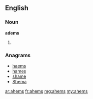 ==English==

===Noun===
'''adems'''
# {{plural of|[[ahem]]}}

===Anagrams===
* [[haems#English|haems]]
* [[hames#English|hames]]
* [[shame#English|shame]]
* [[Shema#English|Shema]]

[[ar:ahems]]
[[fr:ahems]]
[[mg:ahems]]
[[my:ahems]]